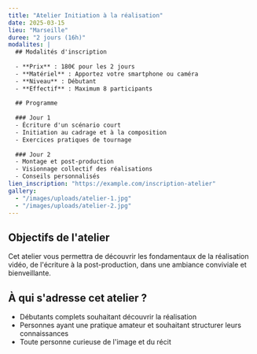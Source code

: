```yaml
---
title: "Atelier Initiation à la réalisation"
date: 2025-03-15
lieu: "Marseille"
duree: "2 jours (16h)"
modalites: |
  ## Modalités d'inscription
  
  - **Prix** : 180€ pour les 2 jours
  - **Matériel** : Apportez votre smartphone ou caméra
  - **Niveau** : Débutant
  - **Effectif** : Maximum 8 participants
  
  ## Programme
  
  ### Jour 1
  - Écriture d'un scénario court
  - Initiation au cadrage et à la composition
  - Exercices pratiques de tournage
  
  ### Jour 2
  - Montage et post-production
  - Visionnage collectif des réalisations
  - Conseils personnalisés
lien_inscription: "https://example.com/inscription-atelier"
gallery:
  - "/images/uploads/atelier-1.jpg"
  - "/images/uploads/atelier-2.jpg"
---
```


## Objectifs de l'atelier

Cet atelier vous permettra de découvrir les fondamentaux de la réalisation vidéo, de l'écriture à la post-production, dans une ambiance conviviale et bienveillante.

## À qui s'adresse cet atelier ?

- Débutants complets souhaitant découvrir la réalisation
- Personnes ayant une pratique amateur et souhaitant structurer leurs connaissances
- Toute personne curieuse de l'image et du récit



